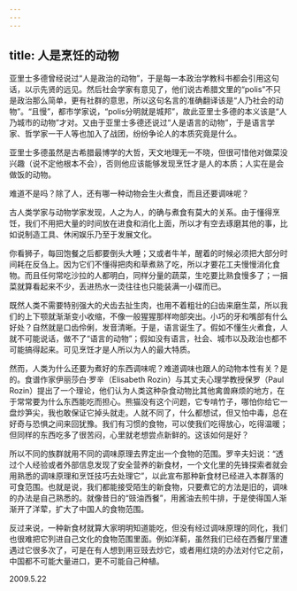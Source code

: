 ```yaml
---
---
---
```

title: 人是烹饪的动物
---




亚里士多德曾经说过“人是政治的动物”，于是每一本政治学教科书都会引用这句话，以示先贤的远见。然后社会学家有意见了，他们说古希腊文里的“polis”不只是政治那么简单，更有社群的意思，所以这句名言的准确翻译该是“人乃社会的动物”。“且慢”，都市学家说，“polis分明就是城邦”，故此亚里士多德的本义该是“人乃城市的动物”才对。又由于亚里士多德还说过“人是语言的动物”，于是语言学家、哲学家一干人等也加入了战团，纷纷争论人的本质究竟是什么。

亚里士多德虽然是古希腊最博学的大哲，天文地理无一不晓，但很可惜他对做菜没兴趣（说不定他根本不会），否则他应该能够发现烹饪才是人的本质；人实在是会做饭的动物。

难道不是吗？除了人，还有哪一种动物会生火煮食，而且还要调味呢？

古人类学家与动物学家发现，人之为人，的确与煮食有莫大的关系。由于懂得烹饪，我们不用把大量的时间放在进食和消化上面，所以才有空去琢磨其他的事，比如说制造工具、休闲娱乐乃至于发展文化。

你看狮子，每回饱餐之后都要倒头大睡；又或者牛羊，醒着的时候必须把大部分时间耗在反刍上。因为它们不懂得把肉和草煮熟了吃，所以才要花工夫慢慢消化食物。而且任何常吃沙拉的人都明白，同样分量的蔬菜，生吃要比熟食慢多了；一捆菜就算看起来不少，丢进热水一烫往往也只能装满一小碟而已。

既然人类不需要特别强大的犬齿去扯生肉，也用不着粗壮的臼齿来磨生菜，所以我们的上下颚就渐渐变小收缩，不像一般猩猩那样吻部突出。小巧的牙和嘴部有什么好处？自然就是口齿伶俐，发音清晰。于是，语言诞生了。假如不懂生火煮食，人就不可能说话，做不了“语言的动物”；假如没有语言，社会、城市以及政治也都不可能搞得起来。可见烹饪才是人所以为人的最大特质。

然而，人类为什么还要为煮好的东西调味呢？难道调味也跟人的动物本性有关？是的。食谱作家伊丽莎白·罗辛（Elisabeth Rozin）与其丈夫心理学教授保罗（Paul Rozin）提出了一个理论，他们认为人类这种杂食动物比其他禽兽麻烦的地方，在于常常要为什么东西能吃而担心。熊猫没有这个问题，它专啃竹子，哪怕你给它一盘炒笋尖，我也敢保证它掉头就走。人就不同了，什么都想试，但又怕中毒，总在好奇与恐惧之间来回犹豫。我们有习惯的食物，可以使我们吃得放心，吃得温暖；但同样的东西吃多了很苦闷，心里就老想尝点新鲜的。这该如何是好？

所以不同的族群就用不同的调味原理去界定出一个食物的范围。罗辛夫妇说：“透过个人经验或者外部信息发现了安全营养的新食材，一个文化里的先锋探索者就会用熟悉的调味原理和烹饪技巧去处理它”，以此宣布那种新食材已经进入本群落的可食范围。也就是说，我们都能接受陌生的新食物，只要煮它的方法是旧的，调味的办法是自己熟悉的。就像昔日的“豉油西餐”，用酱油去煎牛排，于是使得国人渐渐开了洋荤，扩大了中国人的食物范围。

反过来说，一种新食材就算大家明明知道能吃，但没有经过调味原理的同化，我们也很难把它列进自己文化的食物范围里面。例如洋蓟，虽然我们已经在西餐厅里遭遇过它很多次了，可是在有人想到用豆豉去炒它，或者用红烧的办法对付它之前，中国都不可能大量进口，更不可能自己种植。





2009.5.22